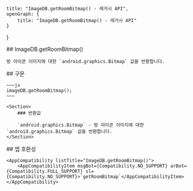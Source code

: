 
    title: "ImageDB.getRoomBitmap() - 레거시 API",
    openGraph: {
        title: "ImageDB.getRoomBitmap() - 레거시 API"
    }
}

<Section>
    ## ImageDB.getRoomBitmap()

    방 아이콘 이미지에 대한 `android.graphics.Bitmap` 값을 반환합니다.
</Section>
<Section>
    ## 구문

    ~~~js
    imageDB.getRoomBitmap();
    ~~~

    <Section>
        ### 반환값

        `android.graphics.Bitmap` - 방 아이콘 이미지에 대한 `android.graphics.Bitmap` 값을 반환합니다.
    </Section>
</Section>
<Section>
    ## 앱 호환성

    <AppCompatibility listTitle="ImageDB.getRoomBitmap()">
        <AppCompatibilityItem msgBot={Compatibility.NO_SUPPORT} arBot={Compatibility.FULL_SUPPORT} sl={Compatibility.NO_SUPPORT}>`getRoomBitmap`</AppCompatibilityItem>
    </AppCompatibility>
</Section>